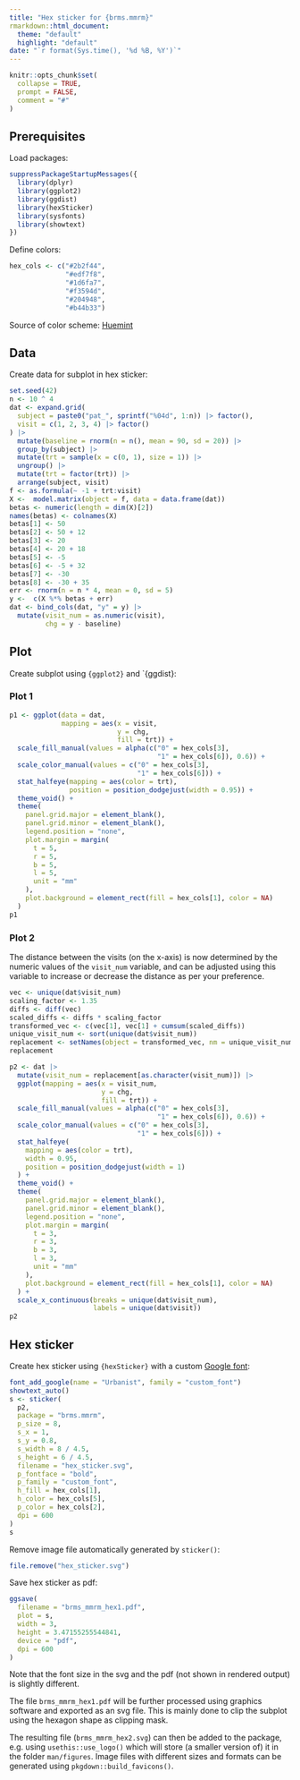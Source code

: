 ```yaml
---
title: "Hex sticker for {brms.mmrm}"
rmarkdown::html_document:
  theme: "default"
  highlight: "default"
date: "`r format(Sys.time(), '%d %B, %Y')`"
---
```


```r
knitr::opts_chunk$set(
  collapse = TRUE,
  prompt = FALSE,
  comment = "#"
)
```

## Prerequisites

Load packages:
```r
suppressPackageStartupMessages({
  library(dplyr)
  library(ggplot2)
  library(ggdist)
  library(hexSticker)
  library(sysfonts)
  library(showtext)
})
```

Define colors:
```r
hex_cols <- c("#2b2f44",
              "#edf7f8",
              "#1d6fa7",
              "#f3594d",
              "#204948",
              "#b44b33")
```

Source of color scheme: [Huemint](https://huemint.com/illustration-1/#palette=2b2f44-edf7f8-1d6fa7-f3594d-204948-b44b33)

## Data

Create data for subplot in hex sticker:
```r
set.seed(42)
n <- 10 ^ 4
dat <- expand.grid(
  subject = paste0("pat_", sprintf("%04d", 1:n)) |> factor(),
  visit = c(1, 2, 3, 4) |> factor()
) |>
  mutate(baseline = rnorm(n = n(), mean = 90, sd = 20)) |>
  group_by(subject) |>
  mutate(trt = sample(x = c(0, 1), size = 1)) |>
  ungroup() |>
  mutate(trt = factor(trt)) |>
  arrange(subject, visit)
f <- as.formula(~ -1 + trt:visit)
X <-  model.matrix(object = f, data = data.frame(dat))
betas <- numeric(length = dim(X)[2])
names(betas) <- colnames(X)
betas[1] <- 50
betas[2] <- 50 + 12
betas[3] <- 20
betas[4] <- 20 + 18
betas[5] <- -5
betas[6] <- -5 + 32
betas[7] <- -30
betas[8] <- -30 + 35
err <- rnorm(n = n * 4, mean = 0, sd = 5)
y <-  c(X %*% betas + err)
dat <- bind_cols(dat, "y" = y) |>
  mutate(visit_num = as.numeric(visit),
         chg = y - baseline)
```

## Plot

Create subplot using `{ggplot2}` and `{ggdist}:

### Plot 1

```r
p1 <- ggplot(data = dat,
             mapping = aes(x = visit,
                           y = chg,
                           fill = trt)) +
  scale_fill_manual(values = alpha(c("0" = hex_cols[3],
                                     "1" = hex_cols[6]), 0.6)) +
  scale_color_manual(values = c("0" = hex_cols[3],
                                "1" = hex_cols[6])) +
  stat_halfeye(mapping = aes(color = trt),
               position = position_dodgejust(width = 0.95)) +
  theme_void() +
  theme(
    panel.grid.major = element_blank(),
    panel.grid.minor = element_blank(),
    legend.position = "none",
    plot.margin = margin(
      t = 5,
      r = 5,
      b = 5,
      l = 5,
      unit = "mm"
    ),
    plot.background = element_rect(fill = hex_cols[1], color = NA)
  )
p1
```


### Plot 2

The distance between the visits (on the x-axis) is now determined by the 
numeric values of the `visit_num` variable, and can be adjusted using this 
variable to increase or decrease the distance as per your preference.


```r
vec <- unique(dat$visit_num)
scaling_factor <- 1.35
diffs <- diff(vec)
scaled_diffs <- diffs * scaling_factor
transformed_vec <- c(vec[1], vec[1] + cumsum(scaled_diffs))
unique_visit_num <- sort(unique(dat$visit_num))
replacement <- setNames(object = transformed_vec, nm = unique_visit_num)
replacement
```

```r
p2 <- dat |>
  mutate(visit_num = replacement[as.character(visit_num)]) |>
  ggplot(mapping = aes(x = visit_num,
                       y = chg,
                       fill = trt)) +
  scale_fill_manual(values = alpha(c("0" = hex_cols[3],
                                     "1" = hex_cols[6]), 0.6)) +
  scale_color_manual(values = c("0" = hex_cols[3],
                                "1" = hex_cols[6])) +
  stat_halfeye(
    mapping = aes(color = trt),
    width = 0.95,
    position = position_dodgejust(width = 1)
  ) +
  theme_void() +
  theme(
    panel.grid.major = element_blank(),
    panel.grid.minor = element_blank(),
    legend.position = "none",
    plot.margin = margin(
      t = 3,
      r = 3,
      b = 3,
      l = 3,
      unit = "mm"
    ),
    plot.background = element_rect(fill = hex_cols[1], color = NA)
  ) +
  scale_x_continuous(breaks = unique(dat$visit_num),
                     labels = unique(dat$visit))
p2
```

## Hex sticker

Create hex sticker using `{hexSticker}` with a custom 
[Google font](https://fonts.google.com/):

```r
font_add_google(name = "Urbanist", family = "custom_font")
showtext_auto()
s <- sticker(
  p2,
  package = "brms.mmrm",
  p_size = 8,
  s_x = 1,
  s_y = 0.8,
  s_width = 8 / 4.5,
  s_height = 6 / 4.5,
  filename = "hex_sticker.svg",
  p_fontface = "bold",
  p_family = "custom_font",
  h_fill = hex_cols[1],
  h_color = hex_cols[5],
  p_color = hex_cols[2],
  dpi = 600
)
s
```

Remove image file automatically generated by `sticker()`:
```r
file.remove("hex_sticker.svg")
```

Save hex sticker as pdf:
```r
ggsave(
  filename = "brms_mmrm_hex1.pdf",
  plot = s,
  width = 3,
  height = 3.47155255544841,
  device = "pdf",
  dpi = 600
)
```

Note that the font size in the svg and the pdf (not shown in rendered output) 
is slightly different.

The file `brms_mmrm_hex1.pdf` will be further processed using graphics software 
and exported as an svg file. This is mainly done to clip the subplot using the
hexagon shape as clipping mask.

The resulting file (`brms_mmrm_hex2.svg`) can then 
be added to the package, e.g. using `usethis::use_logo()` which will store (a 
smaller version of) it in the folder `man/figures`.
Image files with different sizes and formats can be generated using 
`pkgdown::build_favicons()`.




